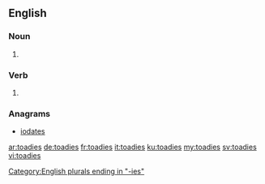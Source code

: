 ==English==

===Noun===
{{head|en|plural}}

# {{plural of|toady|lang=en}}

===Verb===
{{head|en|verb form}}

# {{en-third-person singular of|toady}}

===Anagrams===
* [[iodates#English|iodates]]

[[Category:English plurals ending in "-ies"]]

[[ar:toadies]]
[[de:toadies]]
[[fr:toadies]]
[[it:toadies]]
[[ku:toadies]]
[[my:toadies]]
[[sv:toadies]]
[[vi:toadies]]
